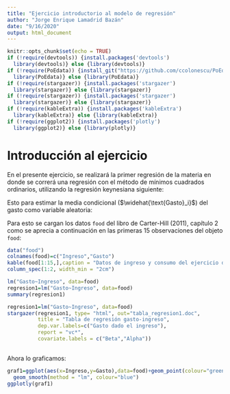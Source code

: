 ---
title: "Ejercicio introductorio al modelo de regresión"
author: "Jorge Enrique Lamadrid Bazán"
date: "9/16/2020"
output: html_document
---

```{r setup, include=FALSE}
knitr::opts_chunk$set(echo = TRUE)
if (!require(devtools)) {install.packages('devtools')
  library(devtools)} else {library(devtools)}
if (!require(PoEdata)) {install_git("https://github.com/ccolonescu/PoEdata")
  library(PoEdata)} else {library(PoEdata)}
if (!require(stargazer)) {install.packages('stargazer')
  library(stargazer)} else {library(stargazer)}
if (!require(stargazer)) {install.packages('stargazer')
  library(stargazer)} else {library(stargazer)}
if (!require(kableExtra)) {install.packages('kableExtra')
  library(kableExtra)} else {library(kableExtra)}
if (!require(ggplot2)) {install.packages('plotly')
  library(ggplot2)} else {library(plotly)}
```

# Introducción al ejercicio

En el presente ejercicio, se realizará la primer regresión de la materia en donde se correrá una regresión con el método de mínimos cuadrados ordinarios, utilizando la regresión keynesiana siguiente:

\begin{equation}
\widehat{\text{Gasto}_i}=\alpha+\beta\cdot \text{Ingreso}_i
\end{equation}

Esto para estimar la media condicional ($\widehat{\text{Gasto}_i}$) del gasto como variable aleatoria:

\begin{equation}
\begin{array}
\text{Gasto}_i= & \alpha+\beta\cdot \text{Ingreso}_i+\varepsilon_i \\
\text{Gasto}_i= & \widehat{\text{Gasto}_i}+\varepsilon_i
\end{array}
\end{equation}

Para esto se cargan los datos `food` del libro de Carter-Hill (2011), capítulo 2 como se aprecia a continuación en las primeras 15 observaciones del objeto `food`:

```{r datos, echo=FALSE}
data("food")
colnames(food)=c("Ingreso","Gasto")
kable(food[1:15,],caption = "Datos de ingreso y consumo del ejercicio de Carter-Hill et.al.")%>%kable_styling(font_size = 12,bootstrap_options = c("striped", "hover"))%>%add_footnote("Fuente: Carter-Hill et. al. (2011)")%>%
column_spec(1:2, width_min = "2cm")
```

```{r}
lm("Gasto~Ingreso", data=food)
regresion1=lm("Gasto~Ingreso", data=food)
summary(regresion1)

```

```{r regauto, results='asis', echo=FALSE, error=FALSE}
regresion1=lm("Gasto~Ingreso", data=food)
stargazer(regresion1, type= "html", out="tabla_regresion1.doc",
          title = "Tabla de regresión gasto-ingreso",
          dep.var.labels=c("Gasto dado el ingreso"),
          report = "vc*",
          covariate.labels = c("Beta","Alpha"))
          

```

Ahora lo graficamos:

```{r graf1, echo=FALSE, error=FALSE}
graf1=ggplot(aes(x=Ingreso,y=Gasto),data=food)+geom_point(colour="green")+
  geom_smooth(method = "lm", colour="blue")
ggplotly(graf1)


```
